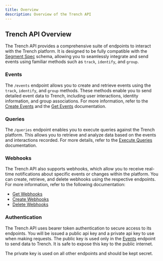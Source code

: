 ```yaml
---
title: Overview
description: Overview of the Trench API
---
```


## Trench API Overview

The Trench API provides a comprehensive suite of endpoints to interact with the Trench platform. It is designed to be fully compatible with the [Segment Spec](https://segment.com/docs/spec/) schema, allowing you to seamlessly integrate and send events using familiar methods such as `track`, `identify`, and `group`.

### Events

The `/events` endpoint allows you to create and retrieve events using the `track`, `identify`, and `group` methods. These methods enable you to send detailed event data to Trench, including user interactions, identity information, and group associations. For more information, refer to the [Create Events](./events-create) and the [Get Events](./events-get) documentation.

### Queries

The `/queries` endpoint enables you to execute queries against the Trench platform. This allows you to retrieve and analyze data based on the events and interactions recorded. For more details, refer to the [Execute Queries](./queries-execute) documentation.

### Webhooks

The Trench API also supports webhooks, which allow you to receive real-time notifications about specific events or changes within the platform. You can create, retrieve, and delete webhooks using the respective endpoints. For more information, refer to the following documentation:

- [Get Webhooks](./webhooks-get)
- [Create Webhooks](./webhooks-create)
- [Delete Webhooks](./webhooks-delete)

### Authentication

The Trench API uses bearer token authentication to secure access to its endpoints. You will be issued a public api key and a private api key to use when making requests. The public key is used only in the [Events](./events-create) endpoint to send data to Trench. It is safe to expose this key to the public internet.

The private key is used on all other endpoints and should be kept secret.
